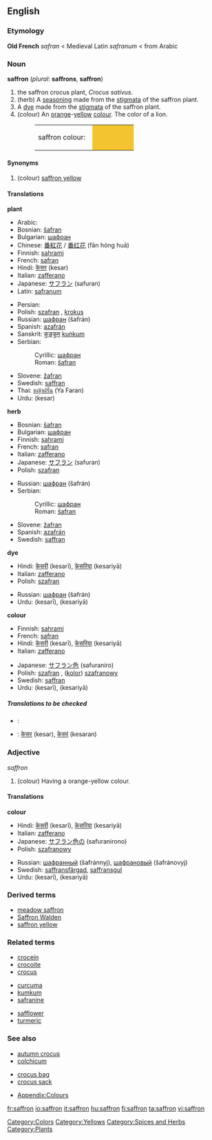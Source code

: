 {{see|Saffron}}

==English==
{{wikipedia}}
===Etymology===
'''Old French''' ''safran'' < Medieval Latin ''safranum'' < from Arabic {{ARchar|[[زعفران|زَعْفَرَان]]}}

===Noun===
'''saffron''' (''plural'': '''saffrons''', '''saffron''')
#the saffron crocus plant, ''Crocus sativus''.
#(herb) A [[seasoning]] made from the [[stigma]]ta of the saffron plant.
#A [[dye]] made from the [[stigma]]ta of the saffron plant.
#(colour) An [[orange]]-[[yellow]] [[color|colour]]. The color of a lion.
#:<table><tr><td>saffron colour: &nbsp;</td><td bgcolor="#F4C430" width="80">&nbsp; </td></tr></table>

====Synonyms====
#(colour) [[saffron yellow]]

====Translations====
'''plant'''
{{top}}
*Arabic: {{ARchar|[[زعفران|زَعْفَرَان]]}}
*Bosnian: [[šafran#Bosnian|šafran]] {{m}}
*Bulgarian: [[шафран]] {{m}}
*Chinese: [[番紅花]] / [[番红花]] (fān hóng huā)
*Finnish: [[sahrami]]
*French: [[safran]]
*Hindi: [[केसर]] (kesar) {{f}}
*Italian: [[zafferano]] {{m}}
*Japanese: [[サフラン]] (safuran)
*Latin: [[safranum]]
{{mid}}
*Persian: {{FAchar|[[زعفران]]}}
*Polish: [[szafran]] {{m}}, [[krokus]] {{m}}
*Russian: [[шафран]] (šafrán) {{m}}
*Spanish: [[azafrán]] {{m}}
*Sanskrit: [[कुङ्कुम]] [[kuṅkum]]
*Serbian:
*:Cyrillic: [[шафран#Serbian|шафран]] {{m}}
*:Roman: [[šafran#Serbian|šafran]] {{m}}
*Slovene: [[žafran]] {{m}}
*Swedish: [[saffran]]
*Thai: [[หญ้าฝรั่น]] (Ya Faran)
*Urdu: {{URchar|[[کیسر]]}} (kesar) {{f}}
{{bottom}}


'''herb'''
{{top}}
*Bosnian: [[šafran#Bosnian|šafran]] {{m}}
*Bulgarian: [[шафран]] {{m}}
*Finnish: [[sahrami]]
*French: [[safran]]
*Italian: [[zafferano]] {{m}}
*Japanese: [[サフラン]] (safuran)
*Polish: [[szafran]] {{m}}
{{mid}}
*Russian: [[шафран]] (šafrán) {{m}}
*Serbian:
*:Cyrillic: [[шафран#Serbian|шафран]] {{m}}
*:Roman: [[šafran#Serbian|šafran]]
*Slovene: [[žafran]] {{m}}
*Spanish: [[azafrán]] {{m}}
*Swedish: [[saffran]]
{{bottom}}

'''dye'''
{{top}}
*Hindi: [[केसरी]] (kesarī), [[केसरिया]] (kesariyā)
*Italian: [[zafferano]] {{m}}
*Polish: [[szafran]] {{m}}
{{mid}}
*Russian: [[шафран]] (šafrán) {{m}}
*Urdu: {{URchar|[[کیسری]]}} (kesarī), {{URchar|[[کیسریا]]}} (kesariyā)
{{bottom}}

'''colour'''
{{top}}
*Finnish: [[sahrami]]
*French: [[safran]]
*Hindi: [[केसरी]] (kesarī), [[केसरिया]] (kesariyā)
*Italian: [[zafferano]] {{m}}
{{mid}}
*Japanese: [[サフラン色]] (safuraniro)
*Polish: [[szafran]] {{m}}, ([[kolor]]) [[szafranowy]] {{m}}
*Swedish: [[saffran]]
*Urdu: {{URchar|[[کیسری]]}} (kesarī), {{URchar|[[کیسریا]]}} (kesariyā)
{{bottom}}

=====Translations to be checked=====
{{checktrans}}
*{{ttbc|Persian}}: {{FAchar|[[سورنجان]]}}
*{{ttbc|Sanskrit}}: [[केसर]] (kesar), [[केसरं]] (kesaran)

===Adjective===
''saffron''
#(colour) Having a orange-yellow colour.

====Translations====
'''colour'''
{{top}}
*Hindi: [[केसरी]] (kesarī), [[केसरिया]] (kesariyā)
*Italian: [[zafferano]] {{m}}
*Japanese: [[サフラン色]]の (safuranirono)
*Polish: [[szafranowy]]
{{mid}}
*Russian: [[шафранный]] (šafránnyj), [[шафрановый]] (šafránovyj)
*Swedish: [[saffransfärgad]], [[saffransgul]]
*Urdu: {{URchar|[[کیسری]]}} (kesarī), {{URchar|[[کیسریا]]}} (kesariyā)
{{bottom}}

===Derived terms===
*[[meadow saffron]]
*[[Saffron Walden]]
*[[saffron yellow]]

===Related terms===
{{top3}}
*[[crocein]]
*[[crocoite]]
*[[crocus]]
{{mid3}}
*[[curcuma]]
*[[kumkum]]
*[[safranine]]
{{mid3}}
*[[safflower]]
*[[turmeric]]
{{bottom}}

===See also===
{{top3}}
*[[autumn crocus]]
*[[colchicum]]
{{mid3}}
*[[crocus bag]]
*[[crocus sack]]
{{mid3}}
*[[Wiktionary_Appendix:Colours|Appendix:Colours]]
{{bottom}}

[[Category:Colors]]
[[Category:Yellows]]
[[Category:Spices and Herbs]]
[[Category:Plants]]

[[fr:saffron]]
[[io:saffron]]
[[it:saffron]]
[[hu:saffron]]
[[fi:saffron]]
[[ta:saffron]]
[[vi:saffron]]